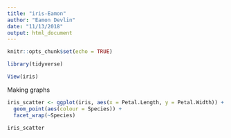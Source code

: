 ```yaml
---
title: "iris-Eamon"
author: "Eamon Devlin"
date: "11/13/2018"
output: html_document
---
```


```r
knitr::opts_chunk$set(echo = TRUE)
```

```r
library(tidyverse)

View(iris)
```


Making graphs

```r

iris_scatter <- ggplot(iris, aes(x = Petal.Length, y = Petal.Width)) +
  geom_point(aes(colour = Species)) +
  facet_wrap(~Species)

iris_scatter

```

